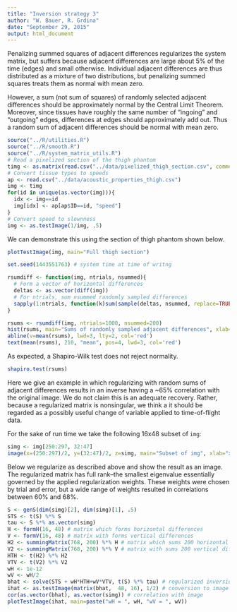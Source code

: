 ```yaml
---
title: "Inversion strategy 3"
author: "W. Bauer, R. Grdina"
date: "September 29, 2015"
output: html_document
---
```


Penalizing summed squares of adjacent differences regularizes the system matrix, but suffers because adjacent differences are large about 5% of the time (edges) and small otherwise. Individual adjacent differences are thus distributed as a mixture of two distributions, but penalizing summed squares treats them as normal with mean zero.

However, a sum (not sum of squares) of randomly selected adjacent differences should be approximately normal by the Central Limit Theorem. Moreover, since tissues have roughly the same number of "ingoing" and "outgoing" edges, differences at edges should approximately add out. Thus a random sum of adjacent differences should be normal with mean zero.

```r
source("../R/utilities.R")
source("../R/smooth.R")
source("../R/system_matrix_utils.R")
# Read a pixelized section of the thigh phantom
timg <- as.matrix(read.csv("../data/pixelized_thigh_section.csv", comment.char = "#"))
# Convert tissue types to speeds
ap <- read.csv("../data/acoustic_properties_thigh.csv")
img <- timg
for(id in unique(as.vector(img))){
  idx <- img==id 
  img[idx] <- ap[ap$ID==id, "speed"]
}
# Convert speed to slownness
img <- as.testImage(1/img, .5)
```

We can demonstrate this using the section of thigh phantom shown below.

```r
plotTestImage(img, main="Full thigh section")
```

```r

set.seed(1443551763) # system time at time of writng

rsumdiff <- function(img, ntrials, nsummed){
  # Form a vector of horizontal differences
  deltas <- as.vector(diff(img))
  # For ntrials, sum nsummed randomly sampled differences
  sapply(1:ntrials, function(k)sum(sample(deltas, nsummed, replace=TRUE)))
}

rsums <- rsumdiff(img, ntrials=1000, nsummed=200)
hist(rsums, main="Sums of randomly sampled adjacent differences", xlab="sums")
abline(v=mean(rsums), lwd=3, lty=2, col='red')
text(mean(rsums), 210, "mean", pos=4, lwd=3, col='red')
```

As expected, a Shapiro-Wilk test does not reject normality.

```r
shapiro.test(rsums)
```

Here we give an example in which regularizing with random sums of adjacent differences results in an inverse having a ~65% correlation with the original image. We do not claim this is an adequate recovery. Rather, because a regularized matrix is nonsingular, we think a it should be regarded as a possibly useful change of variable applied to time-of-flight data.

For the sake of run time we take the following 16x48 subset of `img`:

```r
simg <- img[250:297, 32:47]
image(x=(250:297)/2, y=(32:47)/2, z=simg, main="Subset of img", xlab="x (mm)", ylab="y (mm)", asp=1)
```

Below we regularize as described above and show the result as an image. The regularized matrix has full rank--the smallest eigenvalue essentially governed by the applied regularization weights. These weights were chosen by trial and error, but a wide range of weights resulted in correlations between 60% and 68%.

```r
S <- genS(dim(simg)[2], dim(simg)[1], .5)
STS <- t(S) %*% S
tau <- S %*% as.vector(simg)
H <- formH(16, 48) # matrix which forms horizontal differences
V <- formV(16, 48) # matrix with forms vertical differences
H2 <- summingMatrix(768, 200) %*% H # matrix which sums 200 horizontal differences per row
V2 <- summingMatrix(768, 200) %*% V # matrix with sums 200 vertical differences per row
HTH <- t(H2) %*% H2
VTV <- t(V2) %*% V2
wH <- 1e-12
wV <- wH/2
bhat <- solve(STS + wH*HTH+wV*VTV, t(S) %*% tau) # regularized inversion of tau
ihat <- as.testImage(matrix(bhat,  48, 16), 1/2) # conversion to image format
cor(as.vector(bhat), as.vector(simg)) # correlation with image
plotTestImage(ihat, main=paste("wH = ", wH, "wV = ", wV))
```

